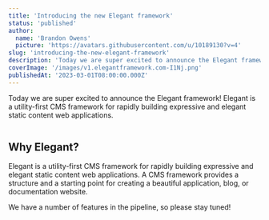 ```yaml
---
title: 'Introducing the new Elegant framework'
status: 'published'
author:
  name: 'Brandon Owens'
  picture: 'https://avatars.githubusercontent.com/u/10189130?v=4'
slug: 'introducing-the-new-elegant-framework'
description: 'Today we are super excited to announce the Elegant framework! Elegant is a utility-first CMS framework for rapidly building expressive and elegant static content web applications.'
coverImage: '/images/v1.elegantframework.com-I1Nj.png'
publishedAt: '2023-03-01T08:00:00.000Z'
---
```


Today we are super excited to announce the Elegant framework! Elegant is a utility-first CMS framework for rapidly building expressive and elegant static content web applications.<br>



<div class="my-8 shadow-xl"><img class="rounded-xl" src="/images/v1.elegantframework.com.e1bb7a78--1--AyNz.png" alt=""></div>



## Why Elegant?

Elegant is a utility-first CMS framework for rapidly building expressive and elegant static content web applications. A CMS framework provides a structure and a starting point for creating a beautiful application, blog, or documentation website.

We have a number of features in the pipeline, so please stay tuned!

